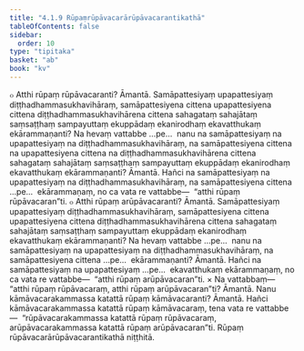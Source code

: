 ```yaml
---
title: "4.1.9 Rūpaṃrūpāvacarārūpāvacarantikathā"
tableOfContents: false
sidebar:
  order: 10
type: "tipitaka"
basket: "ab"
book: "kv"
---
```



<DynamicBreadcrumb />

<Division number="768" book="kv" bookNo="32" page="390">

<Paragraph number="2419" book="kv">
๐ Atthi rūpaṃ rūpāvacaranti? Āmantā. Samāpattesiyaṃ upapattesiyaṃ diṭṭhadhammasukhavihāraṃ, samāpattesiyena cittena upapattesiyena cittena diṭṭhadhammasukhavihārena cittena sahagataṃ sahajātaṃ saṃsaṭṭhaṃ sampayuttaṃ ekuppādaṃ ekanirodhaṃ ekavatthukaṃ ekārammaṇanti? Na hevaṃ vattabbe …pe…  nanu na samāpattesiyaṃ na upapattesiyaṃ na diṭṭhadhammasukhavihāraṃ, na samāpattesiyena cittena na upapattesiyena cittena na diṭṭhadhammasukhavihārena cittena sahagataṃ sahajātaṃ saṃsaṭṭhaṃ sampayuttaṃ ekuppādaṃ ekanirodhaṃ ekavatthukaṃ ekārammaṇanti? Āmantā. Hañci na samāpattesiyaṃ na upapattesiyaṃ na diṭṭhadhammasukhavihāraṃ, na samāpattesiyena cittena …pe…  ekārammaṇaṃ, no ca vata re vattabbe—  “atthi rūpaṃ rūpāvacaran”ti.
</Paragraph>

</Division>
<Division number="769" book="kv" bookNo="32" page="390">

<Paragraph number="2420" book="kv">
๐ Atthi rūpaṃ arūpāvacaranti? Āmantā. Samāpattesiyaṃ upapattesiyaṃ diṭṭhadhammasukhavihāraṃ, samāpattesiyena cittena upapattesiyena cittena diṭṭhadhammasukhavihārena cittena sahagataṃ sahajātaṃ saṃsaṭṭhaṃ sampayuttaṃ ekuppādaṃ ekanirodhaṃ ekavatthukaṃ ekārammaṇanti? Na hevaṃ vattabbe …pe…  nanu na samāpattesiyaṃ na upapattesiyaṃ na diṭṭhadhammasukhavihāraṃ, na samāpattesiyena cittena …pe…  ekārammaṇanti? Āmantā. Hañci na samāpattesiyaṃ na upapattesiyaṃ …pe…  ekavatthukaṃ ekārammaṇaṃ, no ca vata re vattabbe—  “atthi rūpaṃ arūpāvacaran”ti.
</Paragraph>

</Division>
<Division number="770" book="kv" bookNo="32" page="391">

<Paragraph number="2421" book="kv">
× Na vattabbaṃ—  “atthi rūpaṃ rūpāvacaraṃ, atthi rūpaṃ arūpāvacaran”ti? Āmantā. Nanu kāmāvacarakammassa katattā rūpaṃ kāmāvacaranti? Āmantā. Hañci kāmāvacarakammassa katattā rūpaṃ kāmāvacaraṃ, tena vata re vattabbe—  “rūpāvacarakammassa katattā rūpaṃ rūpāvacaraṃ, arūpāvacarakammassa katattā rūpaṃ arūpāvacaran”ti.

</Paragraph>
</Division>

<Paragraph number="2422" type="center" book="kv">
Rūpaṃ rūpāvacarārūpāvacarantikathā niṭṭhitā.
</Paragraph>